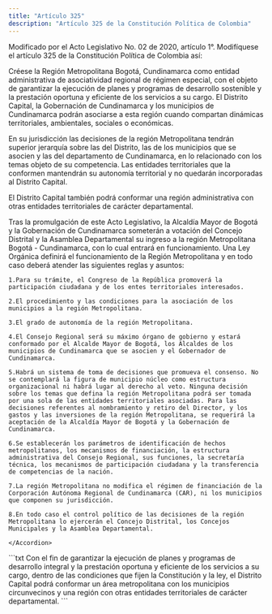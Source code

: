 ```yaml
---
title: "Artículo 325"
description: "Artículo 325 de la Constitución Política de Colombia"
---
```


<Warning>Modificado por el Acto Legislativo No. 02 de 2020, artículo 1°. Modifíquese el artículo 325 de la Constitución Política de Colombia así: </Warning>

Créese la Región Metropolitana Bogotá, Cundinamarca como entidad administrativa de asociatividad regional de régimen especial, con el objeto de garantizar la ejecución de planes y programas de desarrollo sostenible y la prestación oportuna y eficiente de los servicios a su cargo. El Distrito Capital, la Gobernación de Cundinamarca y los municipios de Cundinamarca podrán asociarse a esta región cuando compartan dinámicas territoriales, ambientales, sociales o económicas. 

En su jurisdicción las decisiones de la región Metropolitana tendrán superior jerarquía sobre las del Distrito, las de los municipios que se asocien y las del departamento de Cundinamarca, en lo relacionado con los temas objeto de su competencia. Las entidades territoriales que la conformen mantendrán su autonomía territorial y no quedarán incorporadas al Distrito Capital. 

El Distrito Capital también podrá conformar una región administrativa con otras entidades territoriales de carácter departamental. 

<AccordionGroup>
    <Accordion
        title="Parágrafo transitorio 1°"
        defaultOpen
    >
    Tras la promulgación de este Acto Legislativo, la Alcaldía Mayor de Bogotá y la Gobernación de Cundinamarca someterán a votación del Concejo Distrital y la Asamblea Departamental su ingreso a la región Metropolitana Bogotá - Cundinamarca, con lo cual entrará en funcionamiento.
    </Accordion>
    <Accordion
        title="Parágrafo transitorio 2°"
        defaultOpen
    >
    Una Ley Orgánica definirá el funcionamiento de la Región Metropolitana y en todo caso deberá atender las siguientes reglas y asuntos: 

    1.Para su trámite, el Congreso de la República promoverá la participación ciudadana y de los entes territoriales interesados.

    2.El procedimiento y las condiciones para la asociación de los municipios a la región Metropolitana.

    3.El grado de autonomía de la región Metropolitana.

    4.El Consejo Regional será su máximo órgano de gobierno y estará conformado por el Alcalde Mayor de Bogotá, los Alcaldes de los municipios de Cundinamarca que se asocien y el Gobernador de Cundinamarca.

    5.Habrá un sistema de toma de decisiones que promueva el consenso. No se contemplará la figura de municipio núcleo como estructura organizacional ni habrá lugar al derecho al veto. Ninguna decisión sobre los temas que defina la región Metropolitana podrá ser tomada por una sola de las entidades territoriales asociadas. Para las decisiones referentes al nombramiento y retiro del Director, y los gastos y las inversiones de la región Metropolitana, se requerirá la aceptación de la Alcaldía Mayor de Bogotá y la Gobernación de Cundinamarca.

    6.Se establecerán los parámetros de identificación de hechos metropolitanos, los mecanismos de financiación, la estructura administrativa del Consejo Regional, sus funciones, la secretaría técnica, los mecanismos de participación ciudadana y la transferencia de competencias de la nación.

    7.La región Metropolitana no modifica el régimen de financiación de la Corporación Autónoma Regional de Cundinamarca (CAR), ni los municipios que componen su jurisdicción.

    8.En todo caso el control político de las decisiones de la región Metropolitana lo ejercerán el Concejo Distrital, los Concejos Municipales y la Asamblea Departamental.

    </Accordion>
</AccordionGroup>

<Accordion title="Artículo original antes de la modificación:">
```txt
Con el fin de garantizar la ejecución de planes y programas de desarrollo integral y la prestación oportuna y eficiente de los servicios a su cargo, dentro de las condiciones que fijen la Constitución y la ley, el Distrito Capital podrá conformar un área metropolitana con los municipios circunvecinos y una región con otras entidades territoriales de carácter departamental.
```
</Accordion>
